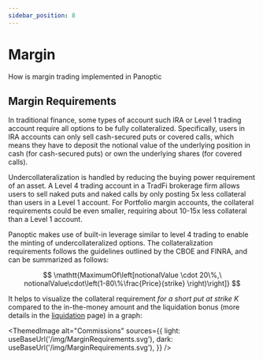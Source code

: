 ```yaml
---
sidebar_position: 8
---
```


# Margin
How is margin trading implemented in Panoptic

## Margin Requirements

In traditional finance, some types of account such IRA or Level 1 trading account require all options to be fully collateralized.
Specifically, users in IRA accounts can only sell cash-secured puts or covered calls, which means they have to deposit the notional value of the underlying position in cash (for cash-secured puts) or own the underlying shares (for covered calls).

Undercollateralization is handled by reducing the buying power requirement of an asset.
A Level 4 trading account in a TradFi brokerage firm allows users to sell naked puts and naked calls by only posting 5x less collateral than users in a Level 1 account.
For Portfolio margin accounts, the collateral requirements could be even smaller, requiring about 10-15x less collateral than a Level 1 account.

Panoptic makes use of built-in leverage similar to level 4 trading to enable the minting of undercollateralized options.
The collateralization requirements follows the guidelines outlined by the CBOE and FINRA, and can be summarized as follows:

$$
\mathtt{MaximumOf\left[notionalValue \cdot 20\%,\ notionalValue\cdot\left(1-80\%\frac{Price}{strike} \right)\right]}
$$ 

It helps to visualize the collateral requirement *for a short put at strike K* compared to the in-the-money amount and the liquidation bonus (more details in the [liquidation](docs/panoptic-protocol/liquidations) page) in a graph:



<ThemedImage
  alt="Commissions"
  sources={{
    light: useBaseUrl('/img/MarginRequirements.svg'),
    dark: useBaseUrl('/img/MarginRequirements.svg'),
  }}
/>


